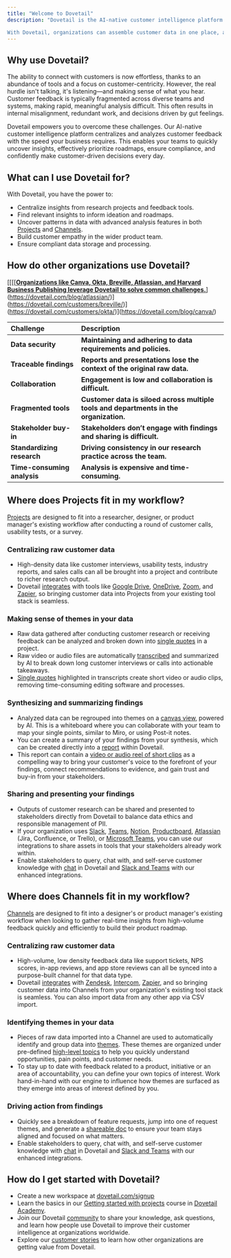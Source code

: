 ```yaml
---
title: "Welcome to Dovetail"
description: "Dovetail is the AI-native customer intelligence platform that helps organizations automate data aggregation, discover insights, and drive customer-centric decisions in one place.

With Dovetail, organizations can assemble customer data in one place, analyze qualitative data at scale, and act on important findings with stakeholders."
---
```


## **Why use Dovetail?**

The ability to connect with customers is now effortless, thanks to an abundance of tools and a focus on customer-centricity. However, the real hurdle isn't talking, it's listening—and making sense of what you hear. Customer feedback is typically fragmented across diverse teams and systems, making rapid, meaningful analysis difficult. This often results in internal misalignment, redundant work, and decisions driven by gut feelings.

Dovetail empowers you to overcome these challenges. Our AI-native customer intelligence platform centralizes and analyzes customer feedback with the speed your business requires. This enables your teams to quickly uncover insights, effectively prioritize roadmaps, ensure compliance, and confidently make customer-driven decisions every day.

## **What can I use Dovetail for?**

With Dovetail, you have the power to:

- Centralize insights from research projects and feedback tools.
- Find relevant insights to inform ideation and roadmaps.
- Uncover patterns in data with advanced analysis features in both [<u>Projects</u>](https://dovetail.com/help/an-overview-of-projects/) and [<u>Channels</u>](https://dovetail.com/help/channels/).
- Build customer empathy in the wider product team.
- Ensure compliant data storage and processing.

## **How do other organizations use Dovetail?**

[[[[[**********************<u><u><u><u><u>Organizations like Canva, Okta, Breville, Atlassian, and Harvard Business Publishing leverage Dovetail to solve common challenges.</u></u></u></u></u>**********************](https://dovetail.com/blog/harvard-business-publishing/)](https://dovetail.com/blog/atlassian/)](https://dovetail.com/customers/breville/)](https://dovetail.com/customers/okta/)](https://dovetail.com/blog/canva/)

| **Challenge**               | **Description**                                                                        |
| :-------------------------- | :------------------------------------------------------------------------------------- |
| **Data security**           | **Maintaining and adhering to data requirements and policies.**                        |
| **Traceable findings**      | **Reports and presentations lose the context of the original raw data.**               |
| **Collaboration**           | **Engagement is low and collaboration is difficult.**                                  |
| **Fragmented tools**        | **Customer data is siloed across multiple tools and departments in the organization.** |
| **Stakeholder buy-in**      | **Stakeholders don’t engage with findings and sharing is difficult.**                  |
| **Standardizing research**  | **Driving consistency in our research practice across the team.**                      |
| **Time-consuming analysis** | **Analysis is expensive and time-consuming.**                                          |

## **Where does Projects fit in my workflow?**

[<u>Projects</u>](https://dovetail.com/help/an-overview-of-projects/) are designed to fit into a researcher, designer, or product manager's existing workflow after conducting a round of customer calls, usability tests, or a survey.

### Centralizing raw customer data

- High-density data like customer interviews, usability tests, industry reports, and sales calls can all be brought into a project and contribute to richer research output.
- Dovetail [<u>integrates</u>](https://dovetail.com/help/integrations/) with tools like [<u>Google Drive</u>](https://dovetail.com/help/import-files-from-google-drive/), [<u>OneDrive</u>](https://dovetail.com/help/import-files-from-onedrive/), [<u>Zoom</u>](https://dovetail.com/help/import-zoom-cloud-recordings/), and [<u>Zapier</u>](https://dovetail.com/help/connect-apps-to-dovetail-with-zapier/), so bringing customer data into Projects from your existing tool stack is seamless.

### Making sense of themes in your data

- Raw data gathered after conducting customer research or receiving feedback can be analyzed and broken down into [<u>single quotes</u>](https://dovetail.com/help/highlight-and-tag-project-content/) in a project.
- Raw video or audio files are automatically [<u>transcribed</u>](https://dovetail.com/help/take-notes-and-upload-data/) and summarized by AI to break down long customer interviews or calls into actionable takeaways.
- [<u>Single quotes</u>](https://dovetail.com/help/highlight-and-tag-project-content/) highlighted in transcripts create short video or audio clips, removing time-consuming editing software and processes.

### Synthesizing and summarizing findings

- Analyzed data can be regrouped into themes on a [<u>canvas view</u>](https://dovetail.com/help/how-to-use-canvas-layout/), powered by AI. This is a whiteboard where you can collaborate with your team to map your single points, similar to Miro, or using Post-it notes.
- You can create a summary of your findings from your synthesis, which can be created directly into a [<u>report</u>](https://dovetail.com/help/summarize-and-present-insights/) within Dovetail.
- This report can contain a [<u>video or audio reel of short clips</u>](https://dovetail.com/help/curate-and-share-highlights-with-reels/) as a compelling way to bring your customer's voice to the forefront of your findings, connect recommendations to evidence, and gain trust and buy-in from your stakeholders.

### Sharing and presenting your findings

- Outputs of customer research can be shared and presented to stakeholders directly from Dovetail to balance data ethics and responsible management of PII.
- If your organization uses [<u>Slack</u>](https://dovetail.com/help/slack-integration/), [<u>Teams</u>](https://dovetail.com/help/integrations/microsoft-teams/), [<u>Notion</u>](https://dovetail.com/help/integrate-dovetail-with-notion/), [<u>Productboard</u>](https://dovetail.com/help/integrate-dovetail-with-productboard/), [<u>Atlassian</u>](https://dovetail.com/help/integrate-dovetail-with-atlassian/) (Jira, Confluence, or Trello), or [<u>Microsoft Teams</u>](https://dovetail.com/help/integrate-with-microsoft-teams/), you can use our integrations to share assets in tools that your stakeholders already work within.
- Enable stakeholders to query, chat with, and self-serve customer knowledge with [<u>chat</u>](https://dovetail.com/help/contextual-chat/) in Dovetail and [<u>Slack and Teams</u>](https://dovetail.com/help/ask-dovetail/) with our enhanced integrations.

## **Where does Channels fit in my workflow?**

[<u>Channels</u>](https://dovetail.com/help/channels/) are designed to fit into a designer's or product manager's existing workflow when looking to gather real-time insights from high-volume feedback quickly and efficiently to build their product roadmap.

### Centralizing raw customer data

- High-volume, low density feedback data like support tickets, NPS scores, in-app reviews, and app store reviews can all be synced into a purpose-built channel for that data type.
- Dovetail [<u>integrates</u>](https://dovetail.com/help/integrations/) with [<u>Zendesk</u>](https://dovetail.com/help/integrations/zendesk/), [<u>Intercom</u>](https://dovetail.com/help/integrations/intercom/), [<u>Zapier</u>](https://dovetail.com/help/connect-apps-to-dovetail-with-zapier/), and so bringing customer data into Channels from your organization's existing tool stack is seamless. You can also import data from any other app via CSV import.

### Identifying themes in your data

- Pieces of raw data imported into a Channel are used to automatically identify and group data into [<u>themes</u>](https://dovetail.com/help/channels/#how-channels-works). These themes are organized under pre-defined [<u>high-level topics</u>](https://dovetail.com/help/channels/#create-a-topic-category-or-area-of-interest) to help you quickly understand opportunities, pain points, and customer needs.
- To stay up to date with feedback related to a product, initiative or an area of accountability, you can define your own topics of interest. Work hand-in-hand with our engine to influence how themes are surfaced as they emerge into areas of interest defined by you.

### Driving action from findings

- Quickly see a breakdown of feature requests, jump into one of request themes, and generate a [<u>shareable doc</u>](https://dovetail.com/help/summarize-and-present-insights/#create-an-insight) to ensure your team stays aligned and focused on what matters.
- Enable stakeholders to query, chat with, and self-serve customer knowledge with [<u>chat</u>](https://dovetail.com/help/contextual-chat/) in Dovetail and [<u>Slack and Teams</u>](https://dovetail.com/help/ask-dovetail/) with our enhanced integrations.

## **How do I get started with Dovetail?**

- Create a new workspace at [<u>dovetail.com/signup</u>](https://dovetail.com/signup/)
- Learn the basics in our [<u>Getting started with projects</u>](https://dovetail.com/academy/getting-started-in-dovetail/) course in [<u>Dovetail Academy</u>](https://dovetail.com/academy/).
- Join our Dovetail [<u>community</u>](https://dovetail.com/community/) to share your knowledge, ask questions, and learn how people use Dovetail to improve their customer intelligence at organizations worldwide.
- Explore our [<u>customer stories</u>](https://dovetail.com/customers/) to learn how other organizations are getting value from Dovetail.